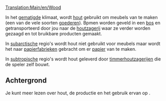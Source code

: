 [[Translation:Main/en/Wood]]
{{nl/Vracht|name=Hout
|image=Wood.png
|geproduceerd=[[Main/nl/Bos|Bos]] (sjabloon, subarctisch), <br/>[[Main/nl/Timmerhoutzagerij|Timmerhoutzagerij]] (tropisch)
|geaccepteerd=[[Main/nl/Houtzagerij|Houtzagerij]] (sjabloon), <br/>[[Main/nl/Papierfabriek|Papierfabriek]] (subarctisch), <br>[[Main/nl/Fabriek|Fabriek]] (tropisch)
}}

In het [[Main/en/Klimaat/Nl#Gematigd|gematigde]] klimaat, wordt [[Main/nl/Hout|hout]] gebruikt om meubels van te maken (een van de vele soorten [[Main/nl/Goederen|goederen]]). Bpmen worden geveld in een [[Main/nl/Bos|bos]] en getransporteerd door jou naar de [[Main/nl/Houtzagerij|houtzagerij]] waar ze verder worden gezaagd en tot bruikbare producten gemaakt.

In [[Main/en/Klimaat/Nl#Subarctisch|subarctische]] regio's wordt hout niet gebruikt voor meubels maar wordt het naar [[Main/nl/Papierfabriek|papierfabrieken]] gebracht om er [[Main/nl/Papier|papier]] van te maken.

In [[Main/en/Klimaat/Nl#Subtropisch|subtropische]] regio's wordt hout geleverd door [[Main/nl/Timmerhoutzagerij|timmerhoutzagerijen]] die de speler zelf bouwt.

==Achtergrond==
Je kunt meer lezen over hout, de productie en het gebruik ervan op [http://www.wikipedia.org/wiki/Lumber ].